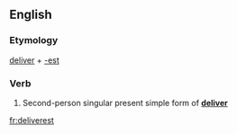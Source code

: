 ==English==

===Etymology===
[[deliver]] + [[-est]]

===Verb===
{{head|en|verb form}}

# {{context|archaic|lang=en}} Second-person singular present simple form of '''[[deliver]]'''

[[fr:deliverest]]